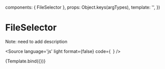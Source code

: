 

  components: { FileSelector },
  props:      Object.keys(argTypes),
  template:   '<FileSelector v-bind="$props" />',
})

<Meta title="Components/Form/FileSelector" />

# FileSelector

Note: need to add description 

<Source
  language='js'
  light
  format={false}
  code={`
  `}
/>

<Canvas>
  <Story
    name="FileSelector"
    args={{
      label: 'Choose file',
      selected: 'test'
    }}>
    {Template.bind({})}
  </Story>
</Canvas>


<ArgsTable of={FileSelector} />
